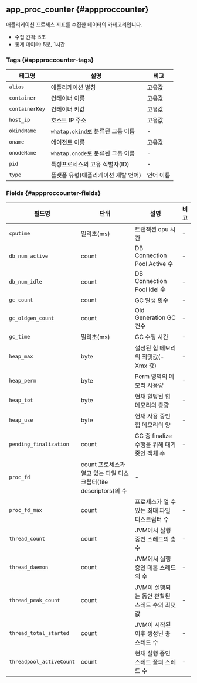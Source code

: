 ## app_proc_counter {#appproccounter}

애플리케이션 프로세스 지표를 수집한 데이터의 카테고리입니다.

* 수집 간격: 5초
* 통계 데이터: 5분, 1시간

### Tags {#appproccounter-tags}

<div className="c3-30-60-10">

|태그명|설명|비고|
|----|----|----|
|`alias`|애플리케이션 별칭|고유값|
|`container`|컨테이너 이름|고유값|
|`containerKey`|컨테이너 키값|고유값|
|`host_ip`|호스트 IP 주소|고유값|
|`okindName`|`whatap.okind`로 분류된 그룹 이름|-|
|`oname`|에이전트 이름|고유값|
|`onodeName`|`whatap.onode`로 분류된 그룹 이름|-|
|`pid`|특정프로세스의 고유 식별자(ID)|-|
|`type`|플랫폼 유형(애플리케이션 개발 언어)|언어 이름|

</div>

### Fields {#appproccounter-fields}

<div className="c4-20-10-50-10">

|필드명|단위|설명|비고|
|----|----|----|----|
| `cputime` | 밀리초(ms) | 트랜잭션 cpu 시간 | - |
| `db_num_active` | count | DB Connection Pool Active 수 | - |
| `db_num_idle` | count | DB Connection Pool Idel 수 | - |
| `gc_count` | count | GC 발생 횟수 | - |
| `gc_oldgen_count` | count | Old Generation GC 건수 | - |
| `gc_time` | 밀리초(ms) | GC 수행 시간 | - |
| `heap_max` | byte | 설정된 힙 메모리의 최댓값(-Xmx 값) | - |
| `heap_perm` | byte | Perm 영역의 메모리 사용량 | - |
| `heap_tot` | byte | 현재 할당된 힙 메모리의 총량 | - |
| `heap_use` | byte | 현재 사용 중인 힙 메모리의 양 | - |
| `pending_finalization` | count | GC 중 finalize 수행을 위해 대기 중인 객체 수 | - |
| `proc_fd` | count 프로세스가 열고 있는 파일 디스크립터(file descriptors)의 수 | - |
| `proc_fd_max` | count | 프로세스가 열 수 있는 최대 파일 디스크립터 수 | - |
| `thread_count` | count | JVM에서 실행 중인 스레드의 총 수 | - |
| `thread_daemon` | count | JVM에서 실행 중인 데몬 스레드의 수 | - |
| `thread_peak_count` | count | JVM이 실행되는 동안 관찰된 스레드 수의 최댓값 | - |
| `thread_total_started` | count | JVM이 시작된 이후 생성된 총 스레드 수 | - |
| `threadpool_activeCount` | count | 현재 실행 중인 스레드 풀의 스레드 수 | - |

</div>